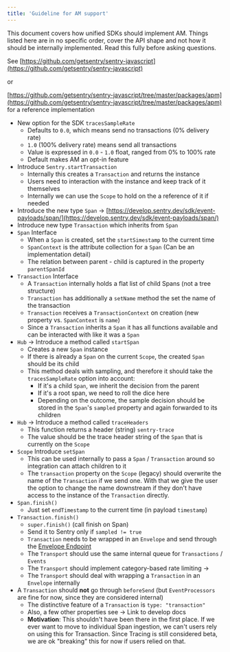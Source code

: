 ```yaml
---
title: 'Guideline for AM support'
---
```


This document covers how unified SDKs should implement AM.
Things listed here are in no specific order, cover the API shape and not how it should be internally implemented.
Read this fully before asking questions.

See [https://github.com/getsentry/sentry-javascript](https://github.com/getsentry/sentry-javascript) 

or

[https://github.com/getsentry/sentry-javascript/tree/master/packages/apm](https://github.com/getsentry/sentry-javascript/tree/master/packages/apm) for a reference implementation

- New option for the SDK `tracesSampleRate`
    - Defaults to `0.0`, which means send no transactions (0% delivery rate)
    - `1.0` (100% delivery rate) means send all transactions
    - Value is expressed in `0.0` - `1.0` float, ranged from 0% to 100% rate
    - Default makes AM an opt-in feature
- Introduce `Sentry.startTransaction`
    - Internally this creates a `Transaction` and returns the instance
    - Users need to interaction with the instance and keep track of it themselves
    - Internally we can use the `Scope` to hold on the a reference of it if needed
- Introduce the new type `Span` → [https://develop.sentry.dev/sdk/event-payloads/span/](https://develop.sentry.dev/sdk/event-payloads/span/)
- Introduce new type `Transaction` which inherits from `Span`
- `Span` Interface
    - When a `Span` is created, set the `startSimestamp` to the current time
    - `SpanContext` is the attribute collection for a `Span` (Can be an implementation detail)
    - The relation between parent - child is captured in the property `parentSpanId`
- `Transaction` Interface
    - A `Transaction` internally holds a flat list of child Spans (not a tree structure)
    - `Transaction` has additionally a `setName` method the set the name of the transaction
    - `Transaction` receives a `TransactionContext` on creation (new property vs. `SpanContext` is `name`)
    - Since a `Transaction` inherits a `Span` it has all functions available and can be interacted with like it was a `Span`
- `Hub` → Introduce a method called `startSpan`
    - Creates a new `Span` instance
    - If there is already a `Span` on the current `Scope`, the created `Span` should be its child
    - This method deals with sampling, and therefore it should take the `tracesSampleRate` option into account:
        - If it's a child `Span`, we inherit the decision from the parent
        - If it's a root span, we need to roll the dice here
        - Depending on the outcome, the sample decision should be stored in the `Span`'s `sampled` property and again forwarded to its children
- `Hub` → Introduce a method called `traceHeaders`
    - This function returns a header (string) `sentry-trace`
    - The value should be the trace header string of the `Span` that is currently on the `Scope`
- `Scope` Introduce `setSpan`
    - This can be used internally to pass a `Span` / `Transaction` around so integration can attach children to it
    - The `transaction` property on the `Scope` (legacy) should overwrite the name of the `Transaction` if we send one. With that we give the user the option to change the name downstream if they don't have access to the instance of the `Transaction` directly.
- `Span.finish()`
    - Just set `endTimestamp` to the current time (in payload `timestamp`)
- `Transaction.finish()`
    - `super.finish()` (call finish on Span)
    - Send it to Sentry only if `sampled != true`
    - `Transaction` needs to be wrapped in an `Envelope` and send through the [Envelope Endpoint](https://develop.sentry.dev/sdk/envelopes/)
    - The `Transport` should use the same internal queue for `Transactions` / `Events`
    - The `Transport` should implement category-based rate limiting →
    - The `Transport` should deal with wrapping a `Transaction` in an `Envelope` internally
- A `Transaction` should **not** go through `beforeSend` (but `EventProcessors` are fine for now, since they are considered internal)
    - The distinctive feature of a `Transaction` is `type: "transaction"`
    - Also, a few other properties see → Link to develop docs
    - **Motivation**: This shouldn't have been there in the first place. If we ever want to move to individual Span ingestion, we can't users rely on using this for Transaction. Since Tracing is still considered beta, we are ok "breaking" this for now if users relied on that.